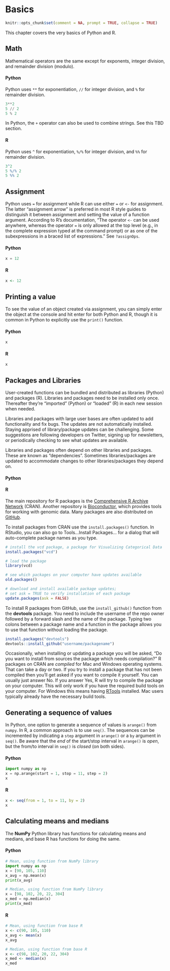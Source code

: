 # Basics 

```r
knitr::opts_chunk$set(comment = NA, prompt = TRUE, collapse = TRUE)
```

This chapter covers the very basics of Python and R.

## Math

Mathematical operators are the same except for exponents, integer division, and remainder division (modulo).

#### Python {-}

Python uses `**` for exponentiation, `//` for integer division, and `%` for remainder division.

```python
3**2
5 // 2
5 % 2
```

In Python, the `+` operator can also be used to combine strings. See this TBD section.

#### R {-}

Python uses `^` for exponentiation, `%/%` for integer division, and `%%` for remainder division.


```r
3^2
5 %/% 2
5 %% 2
```



## Assignment

Python uses `=` for assignment while R can use either `=` or `<-` for assignment. The latter "assignment arrow" is preferred in most R style guides to distinguish it between assignment and setting the value of a function argument. According to R's documentation, "The operator `<-` can be used anywhere, whereas the operator `=` is only allowed at the top level (e.g., in the complete expression typed at the command prompt) or as one of the subexpressions in a braced list of expressions." See `?assignOps`.

#### Python {-}

```python
x = 12
```

#### R {-}

```r
x <- 12
```

## Printing a value

To see the value of an object created via assignment, you can simply enter the object at the console and hit enter for both Python and R, though it is common in Python to explicitly use the `print()` function.

#### Python {-}

```python
x
```

#### R {-}

```r
x
```


## Packages and Libraries

User-created functions can be bundled and distributed as libraries (Python) and packages (R). Libraries and packages need to be installed only once. Thereafter they're "imported" (Python) or "loaded" (R) in each new session when needed.

Libraries and packages with large user bases are often updated to add functionality and fix bugs. The updates are not automatically installed. Staying apprised of library/package updates can be challenging. Some suggestions are following developers on Twitter, signing up for newsletters, or periodically checking to see what updates are available.

Libraries and packages often depend on other libraries and packages. These are known as "dependencies". Sometimes libraries/packages are updated to accommodate changes to other libraries/packages they depend on.

#### Python {-}


#### R {-}

The main repository for R packages is the [Comprehensive R Archive Network](https://cran.r-project.org/) (CRAN). Another repository is [Bioconductor](https://www.bioconductor.org/), which provides tools for working with genomic data. Many packages are also distributed on [GitHub](https://github.com/).

To install packages from CRAN use the `install.packages()` function. In RStudio, you can also go to Tools...Install Packages... for a dialog that will auto-complete package names as you type.

```r
# install the vcd package, a package for Visualizing Categorical Data
install.packages("vcd")

# load the package
library(vcd)

# see which packages on your computer have updates available
old.packages()

# download and install available package updates;
# set ask = TRUE to verify installation of each package
update.packages(ask = FALSE)
```

To install R packages from GitHub, use the `install_github()` function from the **devtools** package. You need to include the username of the repo owner followed by a forward slash and the name of the package. Typing two colons between a package name and a function in the package allows you to use that function without loading the package.

```r
install.packages("devtools")
devtools::install_github("username/packagename")
```

Occasionally, when installing or updating a package you will be asked, "Do you want to install from sources the package which needs compilation?" R packages on CRAN are _compiled_ for Mac and Windows operating systems. That can take a day or two. If you try to install a package that has not been compiled then you'll get asked if you want to compile it yourself. You can usually just answer No. If you answer Yes, R will try to compile the package on your computer. This will only work if you have the required build tools on your computer. For Windows this means having [RTools](https://cran.r-project.org/bin/windows/Rtools/) installed. Mac users typically already have the necessary build tools.

## Generating a sequence of values

In Python, one option to generate a sequence of values is `arange()` from `numpy`. In R, a common approach is to use `seq()`. The sequences can be incremented by indicating a `step` argument in `arange()` or a `by` argument in `seq()`. Be aware that the *end* of the start/stop interval in `arange()` is _open_, but the from/to interval in `seq()` is _closed_ (on both sides).

#### Python {-}

```python
import numpy as np
x = np.arange(start = 1, stop = 11, step = 2)
x
```

#### R {-}

```r
x <- seq(from = 1, to = 11, by = 2)
x
```

## Calculating means and medians

The **NumPy** Python library has functions for calculating means and medians, and base R has functions for doing the same.

#### Python {-}

```python
# Mean, using function from NumPy library
import numpy as np
x = [90, 105, 110]
x_avg = np.mean(x)
print(x_avg)
```

```python
# Median, using function from NumPy library
x = [98, 102, 20, 22, 304]
x_med = np.median(x)
print(x_med)
```

#### R {-}

```r
# Mean, using function from base R
x <- c(90, 105, 110)
x_avg <- mean(x)
x_avg
```

```r
# Median, using function from base R
x <- c(98, 102, 20, 22, 304)
x_med <- median(x)
x_med
```